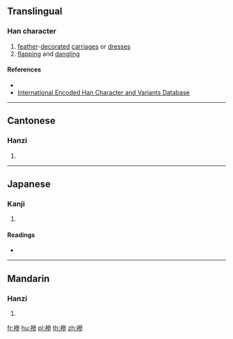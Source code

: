 {{character info/new}}
==Translingual==

===Han character===
{{Han char|rn=145|rad=衣|as=11|sn=17|four=33222|canj=LIIH|ids=⿰衤參}}

# [[feather]]-[[decorate]]d [[carriage]]s or [[dress]]es
# [[flap]]ping and [[dangling]]

====References====
* {{Han ref|kx=1123.240|dkj=34549|dj=1591.140|hdz=53113.010|uh=8942|ud=35138|bh=EE78|bd=61048}}
* [http://chardb.iis.sinica.edu.tw/char/21921 International Encoded Han Character and Variants Database]

----

==Cantonese==

===Hanzi===
{{yue-hanzi|jyut=[[sam1]]|y=sam1}}

# {{defn|lang=yue|sort=衣11}}

----

==Japanese==

===Kanji===
{{ja-kanji|grade=|rs=衣11}}

# {{defn|lang=ja|sort=衣11}}

====Readings====
* {{ja-readings|on=[[しん]] (shin), [[さん]] (san), [[せん]] (sen)|kun=[[ひとえ]] (hitoe)|nanori=}}

----

==Mandarin==

===Hanzi===
{{cmn-hanzi|pin=[[sēn]] ([[sen1]]), [[shān]] ([[shan1]]), [[shēn]] ([[shen1]])|wg=sen<sup>1</sup>, shan<sup>1</sup>, shen<sup>1</sup>}}

# {{defn|lang=cmn|sort=衣11}}

[[fr:襂]]
[[hu:襂]]
[[pl:襂]]
[[th:襂]]
[[zh:襂]]